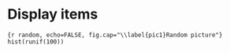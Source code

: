 # Display items

```{r random, echo=FALSE, fig.cap="\\label{pic1}Random picture"}
hist(runif(100))
```



